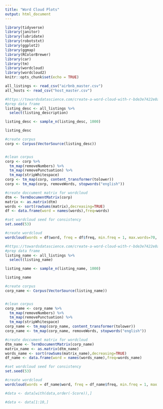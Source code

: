 ```yaml
---
title: "Word Cloud Plots"
output: html_document
---
```


```r
library(tidyverse)
library(janitor)
library(lubridate)
library(robotstxt)
library(ggplot2)
library(ggmap)
library(RColorBrewer)
library(car)
library(tm)
library(wordcloud)
library(wordcloud2)
knitr::opts_chunk$set(echo = TRUE)
```


```r
all_listings <- read_csv("airbnb_master.csv")
all_hosts <- read_csv("host_master.csv")
```


```r
#https://towardsdatascience.com/create-a-word-cloud-with-r-bde3e7422e8a
#prep data frame
listing_desc <- all_listings %>%
  select(listing_description)

listing_desc <- sample_n(listing_desc, 1000)

listing_desc

#create corpus
corp <- Corpus(VectorSource(listing_desc))


#clean corpus
corp <- corp %>%
  tm_map(removeNumbers) %>%
  tm_map(removePunctuation) %>%
  tm_map(stripWhitespace)
corp <- tm_map(corp, content_transformer(tolower))
corp <- tm_map(corp, removeWords, stopwords("english"))

#create doccument matrix for wordcloud
dtm <- TermDocumentMatrix(corp)
matrix <- as.matrix(dtm)
words <- sort(rowSums(matrix),decreasing=TRUE)
df <- data.frame(word = names(words),freq=words)

#set wordcloud seed for consistency
set.seed(53)

#create wordcloud
wordcloud(words = df$word, freq = df$freq, min.freq = 1, max.words=70, random.order=FALSE, rot.per=0.3,            colors=brewer.pal(8, "Dark2"))
```


```r
#https://towardsdatascience.com/create-a-word-cloud-with-r-bde3e7422e8a
#prep data frame
listing_name <- all_listings %>%
  select(listing_name)

listing_name <- sample_n(listing_name, 1000)

listing_name

#create corpus
corp_name <- Corpus(VectorSource(listing_name))


#clean corpus
corp_name <- corp_name %>%
  tm_map(removeNumbers) %>%
  tm_map(removePunctuation) %>%
  tm_map(stripWhitespace)
corp_name <- tm_map(corp_name, content_transformer(tolower))
corp_name <- tm_map(corp_name, removeWords, stopwords("english"))

#create doccument matrix for wordcloud
dtm_name <- TermDocumentMatrix(corp_name)
matrix_name <- as.matrix(dtm_name)
words_name <- sort(rowSums(matrix_name),decreasing=TRUE)
df_name <- data.frame(word = names(words_name),freq=words_name)

#set wordcloud seed for consistency
set.seed(53)

#create wordcloud
wordcloud(words = df_name$word, freq = df_name$freq, min.freq = 1, max.words=70, random.order=FALSE, rot.per=0.3,            colors=brewer.pal(8, "Dark2"))
```


```r
#data <- data[with(data,order(-Score)),]

#data <- data[1:10,]
```












